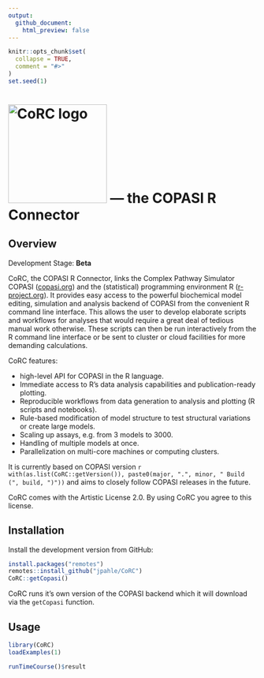 ```yaml
---
output:
  github_document:
    html_preview: false
---
```


```r
knitr::opts_chunk$set(
  collapse = TRUE,
  comment = "#>"
)
set.seed(1)
```

# <img src="man/figures/logo.png" alt="CoRC logo" width="200"> --- the <b>CO</b>PASI <b>R</b> <b>C</b>onnector

## Overview

Development Stage: **Beta**

CoRC, the COPASI R Connector, links the Complex Pathway Simulator COPASI ([copasi.org](http://copasi.org)) and the (statistical) programming environment R ([r-project.org](http://r-project.org)).
It provides easy access to the powerful biochemical model editing, simulation and analysis backend of COPASI from the convenient R command line interface.
This allows the user to develop elaborate scripts and workflows for analyses that would require a great deal of tedious manual work otherwise.
These scripts can then be run interactively from the R command line interface or be sent to cluster or cloud facilities for more demanding calculations.

CoRC features:

* high-level API for COPASI in the R language.
* Immediate access to R's data analysis capabilities and publication-ready plotting.
* Reproducible workflows from data generation to analysis and plotting (R scripts and notebooks).
* Rule-based modification of model structure to test structural variations or create large models.
* Scaling up assays, e.g. from 3 models to 3000.
* Handling of multiple models at once.
* Parallelization on multi-core machines or computing clusters.

It is currently based on COPASI version `r with(as.list(CoRC::getVersion()), paste0(major, ".", minor, " Build (", build, ")"))` and aims to closely follow COPASI releases in the future.

CoRC comes with the Artistic License 2.0. By using CoRC you agree to this license.

## Installation

Install the development version from GitHub:

```r
install.packages("remotes")
remotes::install_github("jpahle/CoRC")
CoRC::getCopasi()
```

CoRC runs it's own version of the COPASI backend which it will download via the `getCopasi` function.

## Usage

```r
library(CoRC)
loadExamples(1)

runTimeCourse()$result
```
